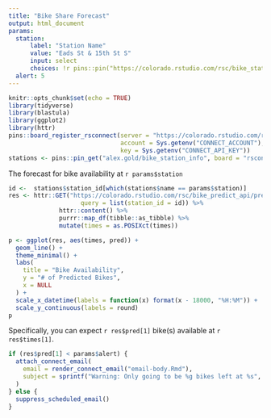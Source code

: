 ```yaml
---
title: "Bike Share Forecast"
output: html_document
params:
  station:
      label: "Station Name"
      value: "Eads St & 15th St S"
      input: select
      choices: !r pins::pin("https://colorado.rstudio.com/rsc/bike_station_info/", name = "stations"); pins::pin_get("stations")$name
  alert: 5
---
```


```r
knitr::opts_chunk$set(echo = TRUE)
library(tidyverse)
library(blastula)
library(ggplot2)
library(httr)
pins::board_register_rsconnect(server = "https://colorado.rstudio.com/rsc/", 
                               account = Sys.getenv("CONNECT_ACCOUNT"),
                               key = Sys.getenv("CONNECT_API_KEY"))
stations <- pins::pin_get("alex.gold/bike_station_info", board = "rsconnect")

```

The forecast for bike availability at `r params$station`

```r

id <-  stations$station_id[which(stations$name == params$station)]
res <- httr::GET("https://colorado.rstudio.com/rsc/bike_predict_api/pred",
                    query = list(station_id = id)) %>%
              httr::content() %>%
              purrr::map_df(tibble::as_tibble) %>% 
              mutate(times = as.POSIXct(times))

p <- ggplot(res, aes(times, pred)) + 
  geom_line() + 
  theme_minimal() + 
  labs(
    title = "Bike Availability", 
    y = "# of Predicted Bikes", 
    x = NULL
  ) + 
  scale_x_datetime(labels = function(x) format(x - 18000, "%H:%M")) +
  scale_y_continuous(labels = round)
p
```

Specifically, you can expect `r res$pred[1]` bike(s) available at `r res$times[1]`.

```r
if (res$pred[1] < params$alert) {
  attach_connect_email(
    email = render_connect_email("email-body.Rmd"),
    subject = sprintf("Warning: Only going to be %g bikes left at %s", res$pred[1], params$station)
  )
} else {
  suppress_scheduled_email()
}
```
